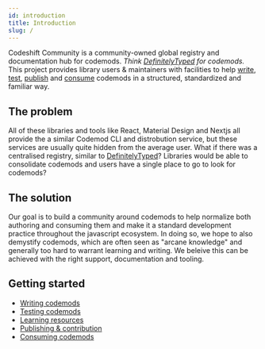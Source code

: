 ```yaml
---
id: introduction
title: Introduction
slug: /
---
```


Codeshift Community is a community-owned global registry and documentation hub for codemods. _Think [DefinitelyTyped](https://github.com/DefinitelyTyped/DefinitelyTyped) for codemods._
This project provides library users & maintainers with facilities to help [write](docs/authoring), [test](docs/authoring#testing), [publish](docs/contributing) and [consume](docs/consuming) codemods in a structured, standardized and familiar way.

## The problem

All of these libraries and tools like React, Material Design and Nextjs all provide the a similar Codemod CLI and distrobution service, but these services are usually quite hidden from the average user. What if there was a centralised registry, similar to [DefinitelyTyped](https://github.com/DefinitelyTyped/DefinitelyTyped)? Libraries would be able to consolidate codemods and users have a single place to go to look for codemods?

## The solution

Our goal is to build a community around codemods to help normalize both authoring and consuming them and make it a standard development practice throughout the javascript ecosystem. In doing so, we hope to also demystify codemods, which are often seen as "arcane knowledge" and generally too hard to warrant learning and writing. We beleive this can be achieved with the right support, documentation and tooling.

## Getting started

- [Writing codemods](docs/authoring)
- [Testing codemods](docs/authoring#testing)
- [Learning resources](docs/guides)
- [Publishing & contribution](docs/contributing)
- [Consuming codemods](docs/consuming)
